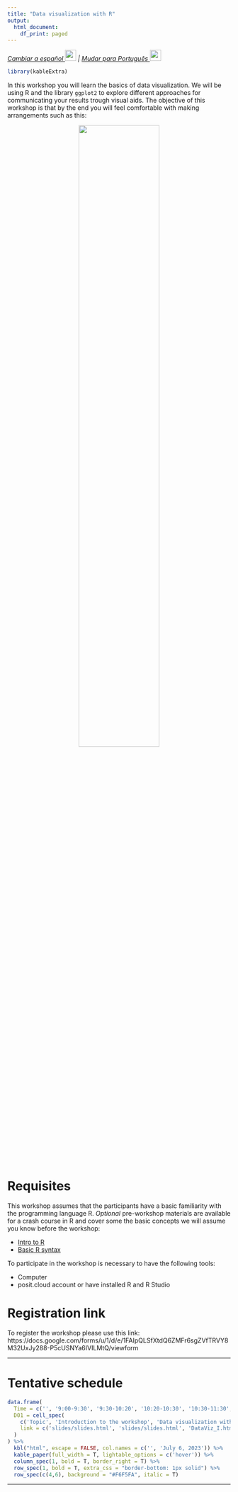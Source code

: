 ```yaml
---
title: "Data visualization with R"
output:
  html_document:
    df_print: paged
---
```


<em>
[Cambiar a español ![](img/flag_mx.gif){width="25"}](ES/index.html) | [Mudar para Português  ![](img/flag_br.gif){width="25"}](PT/index.html)
</em>

```r
library(kableExtra)
```

In this workshop you will learn the basics of data visualization. We will be using R and the library `ggplot2` to explore different approaches for communicating your results trough visual aids. The objective of this workshop is that by the end you will feel comfortable with making arrangements such as this:

<center>
![](img/0_figArrangement.png){width="60%"}
</center>

# Requisites

This workshop assumes that the participants have a basic familiarity with the programming language R. *Optional* pre-workshop materials are available for a crash course in R and cover some the basic concepts we will assume you know before the workshop:

-   [Intro to R](0a_Intro_RstudioMarkdown.html)
-   [Basic R syntax](0b_RandTidyverse.html)

To participate in the workshop is necessary to have the following tools:

-   Computer
-   posit.cloud account or have installed R and R Studio

# Registration link

To register the workshop please use this link: https://docs.google.com/forms/u/1/d/e/1FAIpQLSfXtdQ6ZMFr6sgZVfTRVY8M32UxJy288-P5cUSNYa6IVILMtQ/viewform

------------

# Tentative schedule

```r
data.frame(
  Time = c('', '9:00-9:30', '9:30-10:20', '10:20-10:30', '10:30-11:30', '11:30-12:15', '12:15-13:00', '13:00-14:00'),
  D01 = cell_spec(
    c('Topic', 'Introduction to the workshop', 'Data visualization with ggplot', 'Break', 'Further customization', 'Lunch', 'Figure arrangements', 'Beyond static visualization'), 'html',
    link = c('slides/slides.html', 'slides/slides.html', 'DataViz_I.html', 'coffeeBreak.html', 'DataViz_II.html', 'Lunch.html', 'DataViz_III.html', 'DataViz_IV.html')
  )
) %>%
  kbl("html", escape = FALSE, col.names = c('', 'July 6, 2023')) %>%
  kable_paper(full_width = T, lightable_options = c('hover')) %>%
  column_spec(1, bold = T, border_right = T) %>%
  row_spec(1, bold = T, extra_css = "border-bottom: 1px solid") %>%
  row_spec(c(4,6), background = "#F6F5FA", italic = T)
```

------------------------------------------------------------------------